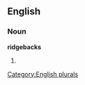 ==English==

===Noun===
'''ridgebacks'''

# {{plural of|[[ridgeback]]}}

[[Category:English plurals]]